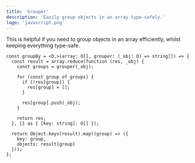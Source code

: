 ```yaml
---
title: 'Grouper'
description: 'Easily group objects in an array type-safely.'
logo: 'javascript.png'
---
```


This is helpful if you need to group objects in an array efficiently, whilst keeping everything type-safe.

```tsx
const groupBy = <O,>(array: O[], grouper: (_obj: O) => string[]) => {
  const result = array.reduce(function (res, _obj) {
    const groups = grouper(_obj);

    for (const group of groups) {
      if (!res[group]) {
        res[group] = [];
      }

      res[group].push(_obj);
    }

    return res;
  }, {} as { [key: string]: O[] });

  return Object.keys(result).map((group) => ({
    key: group,
    objects: result[group]
  }));
};
```
